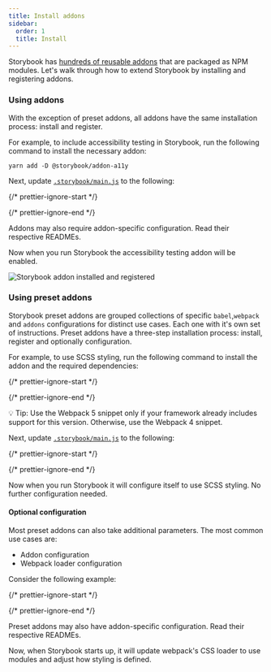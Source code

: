 ```yaml
---
title: Install addons
sidebar:
  order: 1
  title: Install
---
```


Storybook has [hundreds of reusable addons](https://storybook.js.org/addons) that are packaged as NPM modules. Let's walk through how to extend Storybook by installing and registering addons.

### Using addons

With the exception of preset addons, all addons have the same installation process: install and register.

For example, to include accessibility testing in Storybook, run the following command to install the necessary addon:

```shell
yarn add -D @storybook/addon-a11y
```

Next, update [`.storybook/main.js`](../configure/index.mdx#configure-story-rendering) to the following:

{/* prettier-ignore-start */}

<CodeSnippets path="storybook-main-addon-registration.md" />

{/* prettier-ignore-end */}

<div class="aside">
  Addons may also require addon-specific configuration. Read their respective READMEs.
</div>

Now when you run Storybook the accessibility testing addon will be enabled.

![Storybook addon installed and registered](../_assets/addons/storybook-addon-installed-registered.png)

### Using preset addons

Storybook preset addons are grouped collections of specific `babel`,`webpack` and `addons` configurations for distinct use cases. Each one with it's own set of instructions. Preset addons have a three-step installation process: install, register and optionally configuration.

For example, to use SCSS styling, run the following command to install the addon and the required dependencies:

{/* prettier-ignore-start */}

<CodeSnippets path="storybook-preset-scss.md" />

{/* prettier-ignore-end */}

<div class="aside">
  💡 Tip: Use the Webpack 5 snippet only if your framework already includes support for this version. Otherwise, use the Webpack 4 snippet.
</div>

Next, update [`.storybook/main.js`](../configure/index.mdx#configure-story-rendering) to the following:

{/* prettier-ignore-start */}

<CodeSnippets path="storybook-main-preset-config.md" />

{/* prettier-ignore-end */}

Now when you run Storybook it will configure itself to use SCSS styling. No further configuration needed.

#### Optional configuration

Most preset addons can also take additional parameters. The most common use cases are:

* Addon configuration
* Webpack loader configuration

Consider the following example:

{/* prettier-ignore-start */}

<CodeSnippets path="storybook-preset-configuration.md" />

{/* prettier-ignore-end */}

<div class="aside">
  Preset addons may also have addon-specific configuration. Read their respective READMEs.
</div>

Now, when Storybook starts up, it will update webpack's CSS loader to use modules and adjust how styling is defined.
